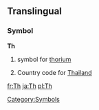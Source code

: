 ==Translingual==
===Symbol===
'''Th'''
#{{chemistry}} symbol for [[thorium]]
#Country code for [[Thailand]]
[[Category:Symbols]]

[[fr:Th]]
[[ja:Th]]
[[pl:Th]]